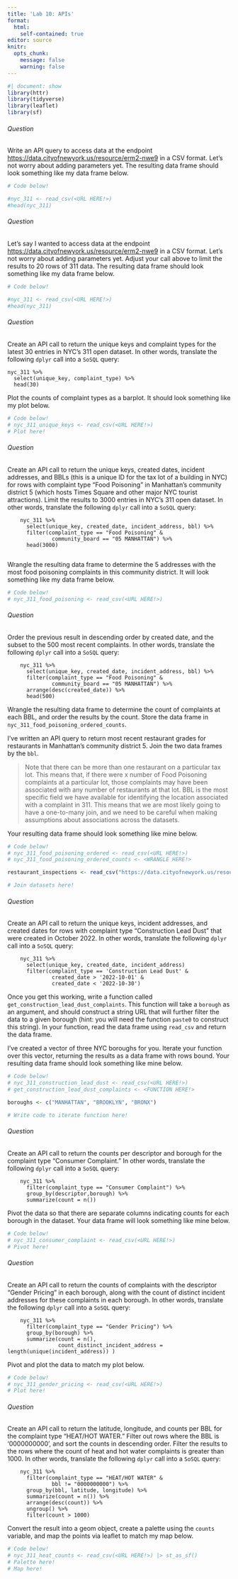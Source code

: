 ```yaml
---
title: 'Lab 10: APIs'
format:
  html:
    self-contained: true
editor: source
knitr:
  opts_chunk:
    message: false
    warning: false
---
```


```r
#| document: show
library(httr)
library(tidyverse)
library(leaflet)
library(sf)
```

###### Question

::: question
Write an API query to access data at the endpoint <https://data.cityofnewyork.us/resource/erm2-nwe9> in a CSV format. Let's not worry about adding parameters yet. The resulting data frame should look something like my data frame below.
:::


```r
# Code below!

#nyc_311 <- read_csv(<URL HERE!>)
#head(nyc_311)
```

###### Question

::: question
Let's say I wanted to access data at the endpoint <https://data.cityofnewyork.us/resource/erm2-nwe9> in a CSV format. Let's not worry about adding parameters yet. Adjust your call above to limit the results to 20 rows of 311 data. The resulting data frame should look something like my data frame below.
:::


```r
# Code below!

#nyc_311 <- read_csv(<URL HERE!>)
#head(nyc_311)
```

###### Question

::: question
Create an API call to return the unique keys and complaint types for the latest 30 entries in NYC's 311 open dataset. In other words, translate the following `dplyr` call into a `SoSQL` query:

```
nyc_311 %>% 
  select(unique_key, complaint_type) %>% 
  head(30)
```

Plot the counts of complaint types as a barplot. It should look something like my plot below. 

:::


```r
# Code below!
# nyc_311_unique_keys <- read_csv(<URL HERE!>)
# Plot here!
```

###### Question

::: question
Create an API call to return the unique keys, created dates, incident addresses, and BBLs (this is a unique ID for the tax lot of a building in NYC) for rows with complaint type "Food Poisoning" in Manhattan's community district 5 (which hosts Times Square and other major NYC tourist attractions). Limit the results to 3000 entries in NYC's 311 open dataset. In other words, translate the following `dplyr` call into a `SoSQL` query:

```
    nyc_311 %>% 
      select(unique_key, created_date, incident_address, bbl) %>% 
      filter(complaint_type == "Food Poisoning" & 
              community_board == "05 MANHATTAN") %>% 
      head(3000)
      
```

Wrangle the resulting data frame to determine the 5 addresses with the most food poisoning complaints in this community district. It will look something like my data frame below.

:::


```r
# Code below!
# nyc_311_food_poisoning <- read_csv(<URL HERE!>)
```

###### Question

::: question
Order the previous result in descending order by created date, and the subset to the 500 most recent complaints. In other words, translate the following `dplyr` call into a `SoSQL` query:

```
    nyc_311 %>% 
      select(unique_key, created_date, incident_address, bbl) %>% 
      filter(complaint_type == "Food Poisoning" & 
              community_board == "05 MANHATTAN") %>% 
      arrange(desc(created_date)) %>%
      head(500)
```

Wrangle the resulting data frame to determine the count of complaints at each BBL, and order the results by the count. Store the data frame in `nyc_311_food_poisoning_ordered_counts`. 

I've written an API query to return most recent restaurant grades for restaurants in Manhattan's community district 5. Join the two data frames by the `bbl`. 

> Note that there can be more than one restaurant on a particular tax lot. This means that, if there were x number of Food Poisoning complaints at a particular lot, those complaints may have been associated with any number of restaurants at that lot. BBL is the most specific field we have available for identifying the location associated with a complaint in 311. This means that we are most likely going to have a one-to-many join, and we need to be careful when making assumptions about associations across the datasets.

Your resulting data frame should look something like mine below. 

:::


```r
# Code below!
# nyc_311_food_poisoning_ordered <- read_csv(<URL HERE!>)
# nyc_311_food_poisoning_ordered_counts <- <WRANGLE HERE!>

restaurant_inspections <- read_csv("https://data.cityofnewyork.us/resource/43nn-pn8j.csv?$where=community_board=%27105%27%20AND%20grade%20IS%20NOT%20NULL&$select=camis,dba,bbl,grade,max(grade_date)&$group=camis,dba,bbl,grade&$limit=3000")

# Join datasets here!
```

###### Question

::: question
Create an API call to return the unique keys, incident addresses, and created dates for rows with complaint type "Construction Lead Dust" that were created in October 2022. In other words, translate the following `dplyr` call into a `SoSQL` query:

```
    nyc_311 %>% 
      select(unique_key, created_date, incident_address)
      filter(complaint_type == 'Construction Lead Dust' & 
              created_date > '2022-10-01' &     
              created_date < '2022-10-30')
```

Once you get this working, write a function called `get_construction_lead_dust_complaints`. This function will take a `borough` as an argument, and should construct a string URL that will further filter the data to a given borough (hint: you will need the function `paste0` to construct this string). In your function, read the data frame using `read_csv` and return the data frame. 

I've created a vector of three NYC boroughs for you. Iterate your function over this vector, returning the results as a data frame with rows bound. Your resulting data frame should look something like mine below. 

              
:::


```r
# Code below!
# nyc_311_construction_lead_dust <- read_csv(<URL HERE!>) 
# get_construction_lead_dust_complaints <- <FUNCTION HERE!>

boroughs <- c("MANHATTAN", "BROOKLYN", "BRONX")

# Write code to iterate function here!
```

###### Question

::: question
Create an API call to return the counts per descriptor and borough for the complaint type "Consumer Complaint." In other words, translate the following `dplyr` call into a `SoSQL` query:

```
    nyc_311 %>% 
      filter(complaint_type == "Consumer Complaint") %>% 
      group_by(descriptor,borough) %>% 
      summarize(count = n())

```
Pivot the data so that there are separate columns indicating counts for each borough in the dataset. Your data frame will look something like mine below.
      
:::


```r
# Code below!
# nyc_311_consumer_complaint <- read_csv(<URL HERE!>)
# Pivot here!
```

###### Question

::: question
Create an API call to return the counts of complaints with the descriptor "Gender Pricing" in each borough, along with the count of distinct incident addresses for these complaints in each borough. In other words, translate the following `dplyr` call into a `SoSQL` query:

```
    nyc_311 %>% 
      filter(complaint_type == "Gender Pricing") %>% 
      group_by(borough) %>% 
      summarize(count = n(),
                count_distinct_incident_address = length(unique(incident_address)) )

```

Pivot and plot the data to match my plot below.
      
:::


```r
# Code below!
# nyc_311_gender_pricing <- read_csv(<URL HERE!>)
# Plot here!
```

###### Question

::: question
Create an API call to return the latitude, longitude, and counts per BBL for the complaint type "HEAT/HOT WATER." Filter out rows where the BBL is '0000000000', and sort the counts in descending order. Filter the results to the rows where the count of heat and hot water complaints is greater than 1000. In other words, translate the following `dplyr` call into a `SoSQL` query:

```
    nyc_311 %>%
      filter(complaint_type == "HEAT/HOT WATER" & 
              bbl != "0000000000") %>% 
      group_by(bbl, latitude, longitude) %>% 
      summarize(count = n()) %>% 
      arrange(desc(count)) %>%
      ungroup() %>%
      filter(count > 1000)
```

Convert the result into a geom object, create a palette using the `counts` variable, and map the points via leaflet to match my map below. 

:::


```r
# Code below!
# nyc_311_heat_counts <- read_csv(<URL HERE!>) |> st_as_sf()
# Palette here!
# Map here!
```

